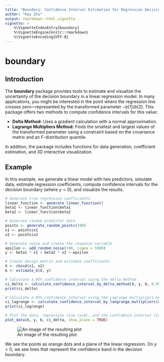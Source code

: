 ```yaml
---
title: "Boundary: Confidence Interval Estimation for Regression Decision Boundaries"
author: "Ray Zhu"
output: rmarkdown::html_vignette
vignette: >
    %\VignetteIndexEntry{boundary}
    %\VignetteEngine{knitr::rmarkdown}
    %\VignetteEncoding{UTF-8}
---
```


# boundary

## Introduction

The **boundary** package provides tools to estimate and visualize the uncertainty of the decision boundary in a linear regression model. In many applications, you might be interested in the point where the regression line crosses zero—represented by the transformed parameter $-b[1]/b[2]$. This package offers two methods to compute confidence intervals for this value:

-   **Delta Method:** Uses a gradient calculation with a normal approximation.
-   **Lagrange Multipliers Method:** Finds the smallest and largest values of the transformed parameter using a constraint based on the covariance matrix and an F-distribution quantile.

In addition, the package includes functions for data generation, coefficient estimation, and 3D interactive visualization.

## Example

In this example, we generate a linear model with two predictors, simulate data, estimate regression coefficients, compute confidence intervals for the decision boundary (where $y=0$), and visualize the results.

``` r
# Generate true regression coefficients
linear_function <- generate_linear_function()
beta1 <- linear_function$beta1
beta2 <- linear_function$beta2

# Generate random predictor data
points <- generate_random_points(100)
x1 <- points$x1
x2 <- points$x2

# Generate noise and create the response variable
epsilon <- add_random_noise(100, sigma = 5000)
y <- beta1 * x1 + beta2 * x2 + epsilon

# Create design matrix and estimate coefficients
X <- cbind(x1, x2)
b <- estimate_b(X, y)

# Calculate a 95% confidence interval using the delta method
ci_delta <- calculate_confidence_interval_by_delta_method(X, y, b, 0.95)
print(ci_delta)

# Calculate a 95% confidence interval using the Lagrange multipliers method
ci_lagrange <- calculate_confidence_interval_by_langrange_multipliers(X, y, b, 0.95)
print(ci_lagrange)

# Plot the data, regression line (y=0), and the confidence interval lines
plot_data(X, y, b, ci_delta, show_plane = TRUE)
```

![An image of the resulting plot](ExamplePlot.png)

We see the points as orange dots and a plane of the linear regression. On $y = 0$, we see lines that represent the confidence band in the decision boundary.
